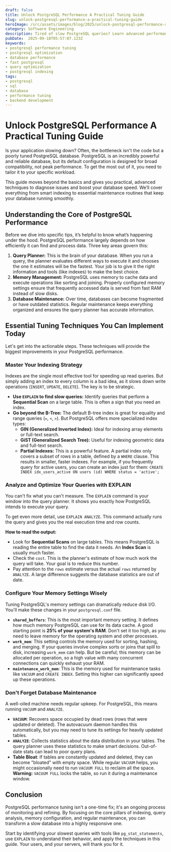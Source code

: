 ```yaml
---
draft: false
title: Unlock PostgreSQL Performance A Practical Tuning Guide
slug: unlock-postgresql-performance-a-practical-tuning-guide
heroImage: /src/assets/images/blog/2025/unlock-postgresql-performance-a-practical-tuning-guide.png
category: Software Engineering
description: Tired of slow PostgreSQL queries? Learn advanced performance tuning techniques to optimize your database, from indexing strategies to query analysis. This practical guide will help you unlock peak performance and speed up your applications.
pubDate:  2025-09-18T05:57:07.123Z
keywords:
- postgresql performance tuning
- postgresql optimization
- database performance
- fast postgresql
- query optimization
- postgresql indexing
tags:
- postgresql
- sql
- database
- performance tuning
- backend development
---
```


# Unlock PostgreSQL Performance A Practical Tuning Guide

Is your application slowing down? Often, the bottleneck isn't the code but a poorly tuned PostgreSQL database. PostgreSQL is an incredibly powerful and reliable database, but its default configuration is designed for broad compatibility, not peak performance. To get the most out of it, you need to tailor it to your specific workload.

This guide moves beyond the basics and gives you practical, advanced techniques to diagnose issues and boost your database speed. We’ll cover everything from smart indexing to essential maintenance routines that keep your database running smoothly.

## Understanding the Core of PostgreSQL Performance

Before we dive into specific tips, it’s helpful to know what’s happening under the hood. PostgreSQL performance largely depends on how efficiently it can find and process data. Three key areas govern this:

1.  **Query Planner:** This is the brain of your database. When you run a query, the planner evaluates different ways to execute it and chooses the one it estimates will be the fastest. Your job is to give it the right information and tools (like indexes) to make the best choice.
2.  **Memory Management:** PostgreSQL uses memory to cache data and execute operations like sorting and joining. Properly configured memory settings ensure that frequently accessed data is served from fast RAM instead of slow disks.
3.  **Database Maintenance:** Over time, databases can become fragmented or have outdated statistics. Regular maintenance keeps everything organized and ensures the query planner has accurate information.

## Essential Tuning Techniques You Can Implement Today

Let's get into the actionable steps. These techniques will provide the biggest improvements in your PostgreSQL performance.

### Master Your Indexing Strategy

Indexes are the single most effective tool for speeding up read queries. But simply adding an index to every column is a bad idea, as it slows down write operations (`INSERT`, `UPDATE`, `DELETE`). The key is to be strategic.

-   **Use `EXPLAIN` to find slow queries:** Identify queries that perform a **Sequential Scan** on a large table. This is often a sign that you need an index.
-   **Go beyond the B-Tree:** The default B-tree index is great for equality and range queries (`=`, `<`, `>`). But PostgreSQL offers more specialized index types:
    -   **GIN (Generalized Inverted Index):** Ideal for indexing array elements or full-text search.
    -   **GiST (Generalized Search Tree):** Useful for indexing geometric data and full-text search.
    -   **Partial Indexes:** This is a powerful feature. A partial index only covers a subset of rows in a table, defined by a `WHERE` clause. This results in smaller, faster indexes. For example, if you frequently query for active users, you can create an index just for them:
        `CREATE INDEX idx_users_active ON users (id) WHERE status = 'active';`

### Analyze and Optimize Your Queries with EXPLAIN

You can't fix what you can't measure. The `EXPLAIN` command is your window into the query planner. It shows you exactly how PostgreSQL intends to execute your query.

To get even more detail, use `EXPLAIN ANALYZE`. This command actually runs the query and gives you the real execution time and row counts.

**How to read the output:**
-   Look for **Sequential Scans** on large tables. This means PostgreSQL is reading the entire table to find the data it needs. An **Index Scan** is usually much faster.
-   Check the `cost`. This is the planner's estimate of how much work the query will take. Your goal is to reduce this number.
-   Pay attention to the `rows` estimate versus the actual `rows` returned by `ANALYZE`. A large difference suggests the database statistics are out of date.

### Configure Your Memory Settings Wisely

Tuning PostgreSQL's memory settings can dramatically reduce disk I/O. You'll make these changes in your `postgresql.conf` file.

-   **`shared_buffers`**: This is the most important memory setting. It defines how much memory PostgreSQL can use for its data cache. A good starting point is **25% of your system's RAM**. Don't set it too high, as you need to leave memory for the operating system and other processes.
-   **`work_mem`**: This setting controls the memory used for sorting, hashing, and merging. If your queries involve complex sorts or joins that spill to disk, increasing `work_mem` can help. But be careful; this memory can be allocated per operation, so a high value with many concurrent connections can quickly exhaust your RAM.
-   **`maintenance_work_mem`**: This is the memory used for maintenance tasks like `VACUUM` and `CREATE INDEX`. Setting this higher can significantly speed up these operations.

### Don't Forget Database Maintenance

A well-oiled machine needs regular upkeep. For PostgreSQL, this means running `VACUUM` and `ANALYZE`.

-   **`VACUUM`**: Recovers space occupied by dead rows (rows that were updated or deleted). The autovacuum daemon handles this automatically, but you may need to tune its settings for heavily updated tables.
-   **`ANALYZE`**: Collects statistics about the data distribution in your tables. The query planner uses these statistics to make smart decisions. Out-of-date stats can lead to poor query plans.
-   **Table Bloat**: If tables are constantly updated and deleted, they can become "bloated" with empty space. While regular `VACUUM` helps, you might occasionally need to run `VACUUM FULL` to reclaim all the space. **Warning:** `VACUUM FULL` locks the table, so run it during a maintenance window.

## Conclusion

PostgreSQL performance tuning isn't a one-time fix; it's an ongoing process of monitoring and refining. By focusing on the core pillars of indexing, query analysis, memory configuration, and regular maintenance, you can transform a slow database into a highly responsive one.

Start by identifying your slowest queries with tools like `pg_stat_statements`, use `EXPLAIN` to understand their behavior, and apply the techniques in this guide. Your users, and your servers, will thank you for it.